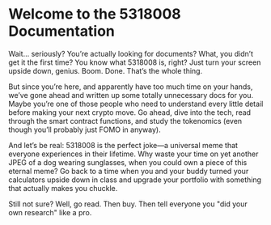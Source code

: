 # Welcome to the 5318008 Documentation
 
Wait… seriously? You’re actually looking for documents? What, you didn’t get it the first time? You know what 5318008 is, right? Just turn your screen upside down, genius. Boom. Done. That’s the whole thing.

But since you’re here, and apparently have too much time on your hands, we’ve gone ahead and written up some totally unnecessary docs for you. Maybe you’re one of those people who need to understand every little detail before making your next crypto move. Go ahead, dive into the tech, read through the smart contract functions, and study the tokenomics (even though you’ll probably just FOMO in anyway).

And let’s be real: 5318008 is the perfect joke—a universal meme that everyone experiences in their lifetime. Why waste your time on yet another JPEG of a dog wearing sunglasses, when you could own a piece of this eternal meme? Go back to a time when you and your buddy turned your calculators upside down in class and upgrade your portfolio with something that actually makes you chuckle.

Still not sure? Well, go read. Then buy. Then tell everyone you "did your own research" like a pro.